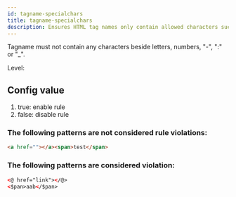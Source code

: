 ```yaml
---
id: tagname-specialchars
title: tagname-specialchars
description: Ensures HTML tag names only contain allowed characters such as letters, numbers, hyphens, colons, or underscores.
---
```



Tagname must not contain any characters beside letters, numbers, "-", ":" or "\_".

Level: <Badge text="Error" variant="danger" />

## Config value

1. true: enable rule
2. false: disable rule

### The following patterns are **not** considered rule violations:

```html
<a href=""></a><span>test</span>
```

### The following patterns are considered violation:

```html
<@ href="link"></@>
<$pan>aab</$pan>
```
